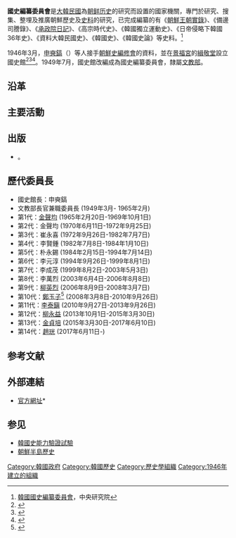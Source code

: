 {{expand|time=2010-05-18T00:55:13+00:00}}

{{Infobox Korean name
|img=
|caption=
|hangul=국사편찬위원회
|hanja={{linktext|國|史|編|纂|委|員|會}}
|rr=Guksa pyeonchan wiwonhoe
|mr=Kuksa p'yonch'an wiwonhoe
}}

'''國史編纂委員會'''是[[大韓民國|大韓民國]]為[[朝鲜历史|朝鲜历史]]的研究而設置的國家機關，專門於研究、搜集、整埋及推廣朝鮮歷史及[[史料|史料]]的研究，已完成編纂的有《[[朝鮮王朝實錄|朝鮮王朝實錄]]》、《備邊司謄錄》、《[[承政院日記|承政院日記]]》、《高宗時代史》、《韓國獨立運動史》、《日帝侵略下韓國36年史》、《資料大韓民國史》、《韓國史》、《韓國史論》等史料。<ref>[http://ithda.sinica.edu.tw/node/4346 韓國國史編纂委員會]{{Dead link|date=2018年8月 |bot=InternetArchiveBot |fix-attempted=yes }}，中央研究院</ref>

1946年3月，[[申奭鎬|申奭鎬]]（{{lang|ko|신석호}}）等人接手[[朝鮮史編修會|朝鮮史編修會]]的資料，並在[[景福宮|景福宮]]的[[緝敬堂|緝敬堂]]設立國史館<ref>{{cite web |url= http://www.history.go.kr/front/intro/org/history.jsp |title= 국사편찬위원회（國史編纂委員會） }}{{dead link|date=2017年12月 |bot=InternetArchiveBot |fix-attempted=yes }}</ref><ref name="EncyKorea">{{cite web|url=http://100.empas.com/dicsearch/pentry.html?s=K&i=267505&v=43 |title=국사편찬위원회 (國史編纂委員會) |publisher=[[Empas|Empas]] / [[EncyKorea|EncyKorea]]}}</ref><ref>{{cite web |url=http://www.history.go.kr/front/introenglish/viewChairCommitteEn.jsp |title=President's Preface |publisher=The National Institute of Korean History |deadurl=yes |archiveurl=https://web.archive.org/web/20070628181616/http://www.history.go.kr/front/introenglish/viewChairCommitteEn.jsp |archivedate=2007-06-28 |accessdate=2010-05-18 }}</ref>。1949年7月，國史館改編成為國史編纂委員會，隸屬[[韓國文教部|文教部]]。

== 沿革 ==

== 主要活動 ==

== 出版 ==
*{{cite book |author='''國史編纂委員會'''（{{lang|ko|국사편찬위원회}}） |title=大韓帝國官員履歷書 ({{lang|ko|대한제국관원이력서}}) |year=1971 | publisher= [[探求堂|探求堂]]圖書出版 | isbn= 8820001895717}}。

== 歷代委員長 ==
* 國史館長：申奭鎬
* 文教部長官兼職委員長 (1949年3月- 1965年2月)
* 第1代：[[金聲均|金聲均]] (1965年2月20日-1969年10月1日)
* 第2代：金聲均 (1970年6月11日-1972年9月25日)
* 第3代：崔永喜 (1972年9月26日-1982年7月7日)
* 第4代：李賢鍾 (1982年7月8日-1984年1月10日)
* 第5代：朴永錫 (1984年2月15日-1994年7月14日)
* 第6代：李元淳 (1994年9月26日-1999年8月1日)
* 第7代：李成茂 (1999年8月2日-2003年5月3日)
* 第8代：李萬烈 (2003年6月4日-2006年8月8日)
* 第9代：[[柳英烈|柳英烈]] (2006年8月9日-2008年3月7日)
* 第10代：[[鄭玉子|鄭玉子]]<ref>{{cite web |url=http://epaper.edu.tw/windows.aspx?windows_sn=2178 |title=韓國高中歷史教科書修正強調該國正統性 |author=教育部電子報 |accessdate=2010-05-17 |archive-date=2016-03-05 |archive-url=https://web.archive.org/web/20160305190507/http://epaper.edu.tw/windows.aspx?windows_sn=2178 |dead-url=no }}</ref> (2008年3月8日-2010年9月26日)
* 第11代：[[李泰鎭|李泰鎭]] (2010年9月27日-2013年9月26日)
* 第12代：[[柳永益|柳永益]] (2013年10月1日-2015年3月30日)
* 第13代：[[金貞培|金貞培]] (2015年3月30日-2017年6月10日)
* 第14代：[[趙珖|趙珖]] (2017年6月11日-)

== 参考文献 ==
{{Reflist}}

== 外部連結 ==
*[http://www.history.go.kr 官方網址]*{{en icon}} {{Wayback|url=http://www.history.go.kr/ |date=20070628181616 }}

== 参见 ==
* [[韓國史能力驗證試驗|韓國史能力驗證試驗]]
* [[朝鮮半島歷史|朝鮮半島歷史]]

[[Category:韓國政府|Category:韓國政府]]
[[Category:韓國歷史|Category:韓國歷史]]
[[Category:歷史學組織|Category:歷史學組織]]
[[Category:1946年建立的組織|Category:1946年建立的組織]]